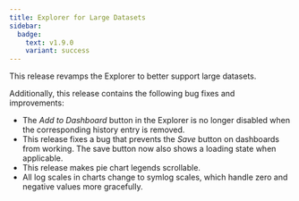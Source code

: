 ```yaml
---
title: Explorer for Large Datasets
sidebar:
  badge:
    text: v1.9.0
    variant: success
---
```


This release revamps the Explorer to better support large datasets.

Additionally, this release contains the following bug fixes and improvements:
- The _Add to Dashboard_ button in the Explorer is no longer disabled when the
  corresponding history entry is removed.
- This release fixes a bug that prevents the _Save_ button on dashboards from
  working. The save button now also shows a loading state when applicable.
- This release makes pie chart legends scrollable.
- All log scales in charts change to symlog scales, which handle zero and
  negative values more gracefully.
